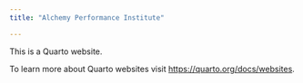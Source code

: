 ```yaml
---
title: "Alchemy Performance Institute"

---
```


This is a Quarto website.

To learn more about Quarto websites visit <https://quarto.org/docs/websites>.
